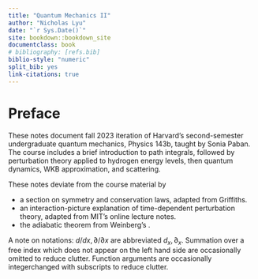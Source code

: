 ```yaml
---
title: "Quantum Mechanics II"
author: "Nicholas Lyu"
date: "`r Sys.Date()`"
site: bookdown::bookdown_site
documentclass: book
# bibliography: [refs.bib]
biblio-style: "numeric"
split_bib: yes
link-citations: true
---
```


\usepackage{cancel}
\newcommand{\pd}[1]{\partial_{#1}}

\newcommand{\mbb}{\mathbb}
\newcommand{\mbf}{\mathbf}
\newcommand{\mrm}{\mathrm}
\newcommand{\mca}{\mathcal}
\newcommand{\mfk}{\mathfrak}

\newcommand{\tr}{\mrm{tr}} 
\newcommand{\df}{\dfrac}
\newcommand{\la}{\langle}
\newcommand{\ra}{\rangle}
\newcommand{\dag}{\dagger}

\newcommand{\Cl}{\mca C}
\newcommand{\Gr}{\mca G}
\newcommand{\Pf}{\mrm{Pf}}
\newcommand{\Pa}{\mca P}

\newcommand{\poly}{\mrm{poly}}

\newcommand{\hb}{\hbar}
\newcommand{\intf}{\int_{-\infty}^\infty}
\newcommand{\ang}[1]{\left\la #1 \right\ra}



# Preface {-}
These notes document fall 2023 iteration of Harvard's second-semester 
undergraduate quantum mechanics, Physics 143b, taught by Sonia Paban. 
The course includes a brief introduction to path integrals, 
followed by perturbation theory applied 
to hydrogen energy levels, then quantum dynamics, WKB approximation, 
and scattering. 

These notes deviate from the course material by 

- a section on symmetry and conservation laws, adapted from Griffiths. 
- an interaction-picture explanation of time-dependent perturbation theory, 
        adapted from MIT's online lecture notes. 
- the adiabatic theorem from Weinberg's \textit{Lectures on Quantum Mechanics}. 

A note on notations: $d/dx, \partial /\partial x$ are abbreviated $d_x, \pd x$. 
Summation over a free index which does not appear on the left hand side are occasionally 
omitted to reduce clutter. 
Function arguments are occasionally integerchanged with subscripts 
to reduce clutter. 